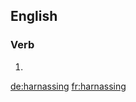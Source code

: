 ==English==

===Verb===
{{head|en|present participle}}

# {{present participle of|harnass|lang=en}}

[[de:harnassing]]
[[fr:harnassing]]